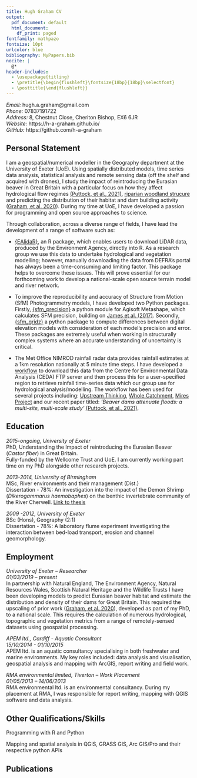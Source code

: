 ```yaml
---
title: Hugh Graham CV
output:
  pdf_document: default
  html_document:
    df_print: paged
fontfamily: mathpazo
fontsize: 10pt
urlcolor: blue
bibliography: MyPapers.bib
nocite: |
  @*
header-includes:
  - \usepackage{titling}
  - \pretitle{\begin{flushleft}\fontsize{18bp}{18bp}\selectfont}
  - \posttitle{\end{flushleft}}
---
```

\vspace{-1.5cm}
\pagenumbering{gobble}

*Email:*  hugh.a.graham@gmail.com \
*Phone:*  07837191722 \
*Address:*  8, Chestnut Close, Cheriton Bishop, EX6 6JR \
*Website:*  https://h-a-graham.github.io/ \
*GitHub:*  https://github.com/h-a-graham


## Personal Statement

I am a geospatial/numerical modeller in the Geography department at the University of Exeter (UoE). Using spatially distributed models, time series data analysis, statistical analysis and remote sensing data (off the shelf and acquired with drones), I study the impact of reintroducing the Eurasian beaver in Great Britain with a particular focus on how they affect hydrological flow regimes [(Puttock, et al., 2021)](https://onlinelibrary.wiley.com/doi/full/10.1002/hyp.14017), [riparian woodland strucure](https://github.com/h-a-graham/CWC_Results_Analysis) and predicting the distribution of their habitat and dam building activity ([Graham, et al. 2020](https://link.springer.com/article/10.1007%2Fs10344-020-01379-w)). During my time at UoE, I have developed a passion for programming and open source approaches to science.

Through collaboration, across a diverse range of fields, I have lead the development of a range of software such as:

* [{EAlidaR}](https://github.com/h-a-graham/EAlidaR), an R package, which enables users to download LiDAR data, produced by the Environment Agency, directly into R. As a research group we use this data to undertake hydrological and vegetation modelling; however, manually downloading the data from DEFRA’s portal has always been a time-consuming and limiting factor. This package helps to overcome these issues. This will prove essential for our forthcoming work to develop a national-scale open source terrain model and river network.

* To improve the reproducibility and accuracy of Structure from Motion (SfM) Photogrammetry models, I have developed two Python packages. Firstly, [{sfm_precision}](https://github.com/exeter-creww/SFM_Precision/tree/master/sfm_precision) a python module for Agisoft Metashape, which calculates SFM precision, building on [James et al. (2017)](https://onlinelibrary.wiley.com/doi/full/10.1002/esp.4125). Secondly, [{sfm_gridz}](https://github.com/exeter-creww/SFM_Precision/tree/master/sfm_gridz) a python package to compute differences between digital elevation models with consideration of each model’s precision and error. These packages are extremely useful when working in structurally complex systems where an accurate understanding of uncertainty is critical. 

* The Met Office NIMROD rainfall radar data provides rainfall estimates at a 1km resolution nationally at 5 minute time steps. I have developed a [workflow](https://github.com/exeter-creww/Rainfall_radar) to download this data from the Centre for Environmental Data Analysis (CEDA) FTP server and then process this for a user-specified region to retrieve rainfall time-series data which our group use for hydrological analysis/modelling. The workflow has been used for several projects including: [Upstream Thinking](https://www.exeter.ac.uk/creww/research/casestudies/upstreamthinking/), [Whole Catchment](https://www.exeter.ac.uk/creww/research/casestudies/wholecatchment/), [Mires Project](https://www.exeter.ac.uk/creww/research/casestudies/miresproject/) and our recent paper titled: *'Beaver dams attenuate floods: a multi-site, multi-scale study'* 
[(Puttock, et al., 2021)](https://onlinelibrary.wiley.com/doi/full/10.1002/hyp.14017).

## Education

*2015-ongoing, University of Exeter* \
PhD, Understanding the Impact of reintroducing the Eurasian Beaver (*Castor fiber*) in Great Britain.\
Fully-funded by the Wellcome Trust and UoE. I am currently working part time on my PhD alongside other research projects.

*2013-2014, University of Birmingham* \
MSc, River environments and their management (Dist.) \
Dissertation - 78%: An investigation into the impact of the Demon Shrimp (*Dikerogammarus haemobaphes*) on the benthic invertebrate community of the River Cherwell. [Link to thesis](http://www.nonnativespecies.org/index.cfm?pageid=559)

*2009 -2012, University of Exeter* \
BSc (Hons), Geography (2:1) \
Dissertation - 78%: A laboratory flume experiment investigating the interaction between bed-load transport, erosion and channel geomorphology.

## Employment

*University of Exeter – Researcher*\
*01/03/2019 – present* \
In partnership with Natural England, The Environment Agency, Natural Resources Wales, Scottish Natural Heritage and the Wildlife Trusts I have been developing models to predict Eurasian beaver habitat and estimate the distribution and density of their dams for Great Britain. This required the upscaling of prior work ([Graham, et al. 2020](https://link.springer.com/article/10.1007%2Fs10344-020-01379-w)), developed as part of my PhD, to a national scale. This requires the calculation of numerous hydrological, topographic and vegetation metrics from a range of remotely-sensed datasets using geospatial processing.

*APEM ltd., Cardiff - Aquatic Consultant* \
*15/10/2014 - 01/10/2015* \
APEM ltd. is an aquatic consultancy specialising in both freshwater and marine environments. My key roles included: data analysis and visualisation, geospatial analysis and mapping with ArcGIS, report writing and field work.

*RMA environmental limited, Tiverton – Work Placement* \
*01/05/2013 – 14/06/2013* \
RMA environmental ltd. is an environmental consultancy. During my placement at RMA, I was responsible for report writing, mapping with QGIS software and data analysis.

## Other Qualifications/Skills

Programming with R and Python

Mapping and spatial analysis in QGIS, GRASS GIS, Arc GIS/Pro and their respective python APIs

## Publications

<div id="refs"></div>

